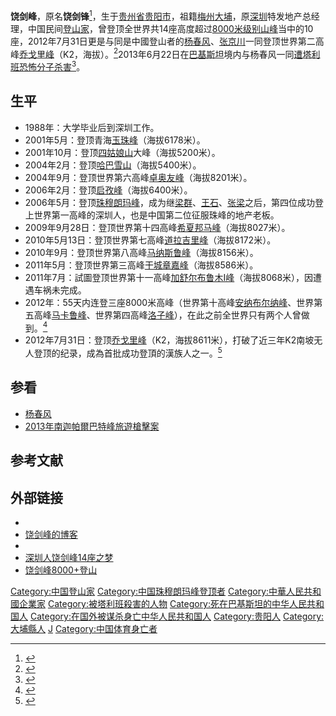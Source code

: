 '''饶剑峰'''{{BD|1964年|4月3日|2013年|6月22日|catIdx=R}}，原名'''饶剑锋'''<ref>{{Cite web |url=http://www.sznews.com/news/content/2013-07/01/content_8242214_2.htm |title=深圳登山家饶剑锋在巴遇难续：饶剑峰追悼会在深举行 |accessdate=2013-07-26 |author= |date=2013-07-01 |work= |publisher=深圳新闻网，来源：晶报 |language=Zh-hans |archive-url=https://web.archive.org/web/20130704072303/http://sznews.com/news/content/2013-07/01/content_8242214_2.htm |archive-date=2013-07-04 |dead-url=yes }}</ref>，生于[[贵州省|贵州省]][[贵阳市|贵阳市]]，祖籍[[梅州|梅州]][[大埔县|大埔]]，原[[深圳|深圳]]特发地产总经理，中国民间[[登山家|登山家]]，曾登顶全世界共14座高度超过[[八千米以上山峰列表|8000米级别山峰]]当中的10座，2012年7月31日更是与同是中國登山者的[[杨春风|杨春风]]、[[张京川|张京川]]一同登顶世界第二高峰[[乔戈里峰|乔戈里峰]]（K2，海拔{{convert|8611|m|ft}}）。<ref>{{Cite web |url=http://sports.sohu.com/20120911/n352842759.shtml |title=饶剑峰成功登顶乔戈里峰 队友曾滑坠后奇迹生还 |access-date=2013-06-24 |archive-date=2013-12-24 |archive-url=https://web.archive.org/web/20131224105732/http://sports.sohu.com/20120911/n352842759.shtml |dead-url=no }}</ref>2013年6月22日在[[巴基斯坦|巴基斯坦]]境内与杨春风一同[[2013年巴基斯坦登山恐怖袭击事件|遭塔利班恐怖分子杀害]]<ref name=oeeee>{{cite news|author=陈铭|title=在巴基斯坦遭遇恐怖袭击 深圳山友饶剑峰不幸遇难|url=http://paper.oeeee.com/nis/201306/24/69621.html|accessdate=2013-12-23|newspaper=南都網|date=2013-06-24|coauthors=刘颖|archive-url=https://web.archive.org/web/20131206124714/http://paper.oeeee.com/nis/201306/24/69621.html|archive-date=2013-12-06|dead-url=yes}}</ref>。

==生平==
*1988年：大学毕业后到深圳工作。
*2001年5月：登顶青海[[玉珠峰|玉珠峰]]（海拔6178米）。
*2001年10月：登顶[[四姑娘山|四姑娘山]]大峰（海拔5200米）。
*2004年2月：登顶[[哈巴雪山|哈巴雪山]]（海拔5400米）。
*2004年9月：登顶世界第六高峰[[卓奥友峰|卓奥友峰]]（海拔8201米）。
*2006年2月：登顶[[启孜峰|启孜峰]]（海拔6400米）。
*2006年5月：登顶[[珠穆朗玛峰|珠穆朗玛峰]]，成为继[[梁群|梁群]]、[[王石|王石]]、[[张梁|张梁]]之后，第四位成功登上世界第一高峰的深圳人，也是中国第二位征服珠峰的地产老板。
*2009年9月28日：登顶世界第十四高峰[[希夏邦马峰|希夏邦马峰]]（海拔8027米）。
*2010年5月13日：登顶世界第七高峰[[道拉吉里峰|道拉吉里峰]]（海拔8172米）。
*2010年9月：登顶世界第八高峰[[马纳斯卢峰|马纳斯鲁峰]]（海拔8156米）。
*2011年5月：登顶世界第三高峰[[干城章嘉峰|干城章嘉峰]]（海拔8586米）。
*2011年7月：試圖登顶世界第十一高峰[[加舒尔布鲁木I峰|加舒尔布鲁木I峰]]（海拔8068米），因遭遇车祸未完成。
*2012年：55天内连登三座8000米高峰（世界第十高峰[[安纳布尔纳峰|安纳布尔纳峰]]、世界第五高峰[[马卡鲁峰|马卡鲁峰]]、世界第四高峰[[洛子峰|洛子峰]]），在此之前全世界只有两个人曾做到。<ref>{{Cite web |url=http://outdoor.sohu.com/20130101/n361741465.shtml |title=饶剑峰：民间攀登K2乔戈里峰登顶者 |access-date=2013-06-24 |archive-date=2013-12-24 |archive-url=https://web.archive.org/web/20131224114158/http://outdoor.sohu.com/20130101/n361741465.shtml |dead-url=no }}</ref>
*2012年7月31日：登顶[[乔戈里峰|乔戈里峰]]（K2，海拔8611米），打破了近三年K2南坡无人登顶的纪录，成為首批成功登頂的漢族人之一。{{r|oeeee}}<ref>{{Cite web |url=http://www.chinanews.com/mil/2013/06-24/4959731_2.shtml |title=中国登山遭袭幸存者曾是侦察兵 自解捆绑藏身山沟 |access-date=2013-06-24 |archive-date=2018-04-22 |archive-url=https://web.archive.org/web/20180422113424/http://www.chinanews.com/mil/2013/06-24/4959731_2.shtml |dead-url=no }}</ref>

==参看==
*[[杨春风|杨春风]]
*[[2013年南迦帕爾巴特峰旅遊槍擊案|2013年南迦帕爾巴特峰旅遊槍擊案]]

==参考文献==
{{reflist}}

==外部链接==
*{{official|http://www.rjfeng.com/}}
*[http://blog.sina.com.cn/u/2805825644 饶剑峰的博客] {{Wayback|url=http://blog.sina.com.cn/u/2805825644 |date=20131224082625 }}
*{{sinaweibo|raojianfeng}}
*[https://web.archive.org/web/20130618005453/http://bbs.oeeee.com/special/raojianfeng/index.html 深圳人饶剑峰14座之梦]
*[http://pic.outdoor.sohu.com/cate-914615.shtml 饶剑峰8000+登山] {{Wayback|url=http://pic.outdoor.sohu.com/cate-914615.shtml |date=20160304224345 }}

{{DEFAULTSORT:Rao}}
[[Category:中国登山家|Category:中国登山家]]
[[Category:中国珠穆朗玛峰登顶者|Category:中国珠穆朗玛峰登顶者]]
[[Category:中華人民共和國企業家|Category:中華人民共和國企業家]]
[[Category:被塔利班殺害的人物|Category:被塔利班殺害的人物]]
[[Category:死在巴基斯坦的中华人民共和国人|Category:死在巴基斯坦的中华人民共和国人]]
[[Category:在国外被谋杀身亡中华人民共和国人|Category:在国外被谋杀身亡中华人民共和国人]]
[[Category:贵阳人|Category:贵阳人]]
[[Category:大埔縣人|Category:大埔縣人]]
[[Category:饒姓|J]]
[[Category:中国体育身亡者|Category:中国体育身亡者]]